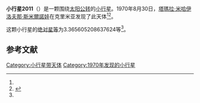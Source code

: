 {{Infobox planet
| bgcolour = #FFFFC0
| name = 2011 Veteraniya
| symbol = 
| image = 
| caption = 
| discovery = yes
| discovery_ref = 
| discoverer = [[塔瑪拉·米哈伊洛夫那·斯米爾諾娃|塔瑪拉·米哈伊洛夫那·斯米爾諾娃]]
| discovery_site = [[克里米亚|克里米亚]] 
| discovered = 1970年8月30日
| designations = yes
| mp_name = 
| named_after = 
| alt_names = 1970 QB1/ 1955 RE / 1955 SN1 / 1959 UA
| mp_category = [[主带小行星|主带小行星]]
| orbit_ref = <ref name="a">[http://ssd.jpl.nasa.gov/sbdb.cgi?sstr=2011 2011 Veteraniya] {{Wayback|url=http://ssd.jpl.nasa.gov/sbdb.cgi?sstr=2011 |date=20210218161630 }}，小行星數據庫瀏覽器（JPL Small-Body Database Browser）－[[美国国家航空航天局|美国国家航空航天局]]喷气推进实验室</ref>
| epoch = 2456400.5 (2013年4月18日更新)
| aphelion = {{convert|2.743698216270844|AU|km|3|abbr=on|lk=out}}
| perihelion = {{convert|2.028854877620829|AU|km|3|abbr=on}}
| semimajor = {{convert|2.386276546945837|AU|km|3|abbr=on}}
| eccentricity = 0.149782166
| period = 1346.416999 [[日|日]]<br />3.69[[儒略年|儒略年]]
| avg_speed = 
| inclination = 6.186971946994482
| asc_node = 338.5794918800946
| mean_anomaly = 
| arg_peri = 3.365605208637624
| satellites = 
| physical_characteristics = yes
| dimensions = 
| mass = 
| density = 
| surface_grav = 
| escape_velocity = 
| sidereal_day = 
| axial_tilt = 
| pole_ecliptic_lat = 
| pole_ecliptic_lon = 
| albedo = 
| temperatures= 
| temp_name1 = 
| mean_temp_1 = 
| max_temp_1 = 
| temp_name2 = 
| max_temp_2 = 
| spectral_type = 
| abs_magnitude = 3.365605208637624
}}

'''小行星2011'''（{{lang-en|2011 Veteraniya}}）是一颗围绕[[太阳|太阳]][[公转|公转]]的[[小行星|小行星]]。1970年8月30日，[[塔瑪拉·米哈伊洛夫那·斯米爾諾娃|塔瑪拉·米哈伊洛夫那·斯米爾諾娃]]在克里米亚发现了此天体<ref name="a" /><ref>{{cite news|title=小行星列表|url=http://cfa-www.harvard.edu/iau/lists/NumberedMPs.txt|accessdate=2013-07-08|newspaper=哈佛大学|archive-date=2008-05-17|archive-url=https://web.archive.org/web/20080517010638/http://cfa-www.harvard.edu/iau/lists/NumberedMPs.txt|dead-url=no}}</ref>。

这颗小行星的[[绝对星等|绝对星等]]为3.365605208637624等<ref name="a" />。

==参考文献==
{{reflist}}
{{Minor Planet Number|[[小行星2010|小行星2010]]|[[小行星2012|小行星2012]]}}

{{小天体}}

[[Category:小行星带天体|Category:小行星带天体]]
[[Category:1970年发现的小行星|Category:1970年发现的小行星]]

{{asteroid-stub}}